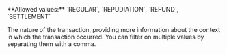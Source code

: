 <ParamField query="Nature" type="string" >     
**Allowed values:** `REGULAR`, `REPUDIATION`, `REFUND`, `SETTLEMENT`

The nature of the transaction, providing more information about the context in which the transaction occurred. You can filter on multiple values by separating them with a comma.  
</ParamField>